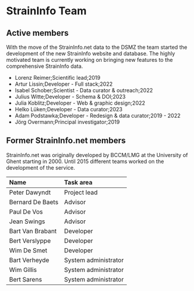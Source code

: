 
<Container>

# StrainInfo Team

## Active members

With the move of the StrainInfo.net data to the DSMZ the team
started the development of the new StrainInfo website and database.
The highly motivated team is currently working on bringing new features
to the comprehensive StrainInfo data.

- Lorenz Reimer;Scientific lead;2019
- Artur Lissin;Developer - Full stack;2022
- Isabel Schober;Scientist - Data curator & outreach;2022
- Julius Witte;Developer - Schema & DOI;2023
- Julia Koblitz;Developer - Web & graphic design;2022
- Helko Lüken;Developer - Data curator;2023
- Adam Podstawka;Developer - Redesign & data curator;2019 - 2022
- Jörg Overmann;Principal investigator;2019

</Container>
<Container>

## Former StrainInfo.net members

StrainInfo.net was originally developed by BCCM/LMG at the University of Ghent starting
in 2000. Until 2015 different teams worked on the development of the service.

| Name             | Task area            |
| :--------------- | :------------------- |
| Peter Dawyndt    | Project lead         |
| Bernard De Baets | Advisor              |
| Paul De Vos      | Advisor              |
| Jean Swings      | Advisor              |
| Bart Van Brabant | Developer            |
| Bert Verslyppe   | Developer            |
| Wim De Smet      | Developer            |
| Bart Verheyde    | System administrator |
| Wim Gillis       | System administrator |
| Bert Sarens      | System administrator |

</Container>
